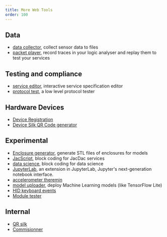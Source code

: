 ```yaml
---
title: More Web Tools
order: 100
---
```


## Data

-   [data collector](/tools/collector/), collect sensor data to files
-   [packet player](/tools/player/), record traces in your logic analyser and replay them to test your services

## Testing and compliance

-   [service editor](/tools/service-editor/), interactive service specification editor
-   [protocol test](/tools/prototest/), a low level protocol tester

## Hardware Devices

-   [Device Registration](/tools/device-registration/)
-   [Device Silk QR Code generator](/tools/device-qr-code/)

## Experimental

-   [Enclosure generator](/tools/enclosure), generate STL files of enclosures for models
-   [JacScript](/editors/jacscript/), block coding for JacDac services
-   [data science](/editors/data/), block coding for data science
-   [JupyterLab](/tools/jupyterlab/), an extension in JupyterLab, Jupyter's next-generation notebook interface.
-   [accelerometer theremin](/tools/accelerometer-theremin)
-   [model uploader](/tools/model-uploader/), deploy Machine Learning models (like TensorFlow Lite)
-   [HID keyboard events](/tools/hid-events/)
-   [Module tester](/tools/module-tester/)

## Internal

-   [QR silk](/tools/qr-silk/)
-   [Commisionner](/tools/commisionner/)
